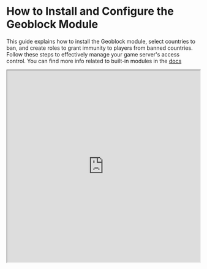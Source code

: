 # How to Install and Configure the Geoblock Module

This guide explains how to install the Geoblock module, select countries to ban, and create roles to grant immunity to players from banned countries. Follow these steps to effectively manage your game server's access control. You can find more info related to built-in modules in the [docs](https://docs.takaro.io/built-in-modules) 

<iframe className="aspect-video w-full" src="https://www.youtube.com/embed/9Y-xd98gtbc" allow="accelerometer; autoplay; clipboard-write; encrypted-media; gyroscope; picture-in-picture" width="100%" height="500px" allowFullScreen />  

## Install the module to your game server

### Step 1 Navigate to the Modules Section

Go to the main menu and find the 'Modules' section in your game server's administration interface.

  

![](https://layerpath-recording-prod.s3-accelerate.amazonaws.com/clyr0pthc0008ju0cpgk6zvy7/clyrqtuvs0016jo0cdutlvhl6/clyu8vexg000s356obenz1bji-annotated.png)  
  

### Step 2 Start the Installation

Click on the 'Install New Module' button and search for the 'Geoblock' module in the list of available modules.

  

![](https://layerpath-recording-prod.s3-accelerate.amazonaws.com/clyr0pthc0008ju0cpgk6zvy7/clyrqtuvs0016jo0cdutlvhl6/clyu9m3uc0019356o4qyrrfz4-annotated.png)  
  

### Step 3 Select Countries to Block

During the installation process, you'll be prompted to select the countries you want to block. Use the provided interface to choose the countries from the list.

  

![](https://layerpath-recording-prod.s3-accelerate.amazonaws.com/clyr0pthc0008ju0cpgk6zvy7/clyrqtuvs0016jo0cdutlvhl6/clyu8w3u5000v356ollrkog5f-annotated.png)  
  

### Step 4 Install the Geoblock Module

After selecting the countries, click the 'Install' button to complete the installation of the Geoblock module.

  

![](https://d1kbuqctacnbc1.cloudfront.net/clyr0pthc0008ju0cpgk6zvy7/clyrqtuvs0016jo0cdutlvhl6/clyrqudxg000i033p1tf3bd8h-annotated.png)  
  

## Assign the permission to the right role

### Step 5 Navigate to the Roles Section

After installing the Geoblock module, go back to the main menu and find the 'Roles' section in the administration interface.

  

![](https://layerpath-recording-prod.s3-accelerate.amazonaws.com/clyr0pthc0008ju0cpgk6zvy7/clyrqtuvs0016jo0cdutlvhl6/clyu8wfq1000w356oq30mzzv2-annotated.png)  
  

### Step 6 Create a New Role

Click the 'Create New Role' button to start the process of creating a role that will grant ban immunity.

  

![](https://d1kbuqctacnbc1.cloudfront.net/clyr0pthc0008ju0cpgk6zvy7/clyrqtuvs0016jo0cdutlvhl6/clyrquk53000k033pdmokia11-annotated.png)  
  

### Step 7 Name Your New Role

Give your new role a recognizable name that indicates it grants immunity, such as 'Ban Immunity'.

  

![](https://layerpath-recording-prod.s3-accelerate.amazonaws.com/clyr0pthc0008ju0cpgk6zvy7/clyrqtuvs0016jo0cdutlvhl6/clyu8xfyq000y356ocm8nwgiy-annotated.png)  
  

### Step 8 Confirm Role Name

After entering the name, click the 'Confirm' button to save the new role.

  

![](https://layerpath-recording-prod.s3-accelerate.amazonaws.com/clyr0pthc0008ju0cpgk6zvy7/clyrqtuvs0016jo0cdutlvhl6/clyu8xi2s000z356omzq4gqax-annotated.png)  
  

## Assign the role to the right player

### Step 9 Go to Players Section

Navigate to the 'Players' section from the main menu to assign the new role to specific players.

  

![](https://d1kbuqctacnbc1.cloudfront.net/clyr0pthc0008ju0cpgk6zvy7/clyrqtuvs0016jo0cdutlvhl6/clyrquw3q000p033pepixxr01-annotated.png)  
  

### Step 10 Select Player for Role Assignment

Find and select the player you want to assign the new role to from the list of registered players.

  

![](https://layerpath-recording-prod.s3-accelerate.amazonaws.com/clyr0pthc0008ju0cpgk6zvy7/clyrqtuvs0016jo0cdutlvhl6/clyu94gla0013356oopo1k4ik-annotated.png)  
  

### Step 11 Assign the newly created role

Assign the newly created role to the selected player by checking the role in the player's profile.

  

![](https://layerpath-recording-prod.s3-accelerate.amazonaws.com/clyr0pthc0008ju0cpgk6zvy7/clyrqtuvs0016jo0cdutlvhl6/clyu94jia0014356o8gg38rd2-annotated.png)  
  

### Step 12 Decide Role Activation Scope

Choose whether to activate this role across all game servers or specific individual game servers by configuring the settings as needed.

  

![](https://layerpath-recording-prod.s3-accelerate.amazonaws.com/clyr0pthc0008ju0cpgk6zvy7/clyrqtuvs0016jo0cdutlvhl6/clyu97xk80017356oi0tv43q0-annotated.png)  
  

### Step 13 Save Changes

Click the 'Save changes' button to apply all the configurations and finalize the process.

  

![](https://layerpath-recording-prod.s3-accelerate.amazonaws.com/clyr0pthc0008ju0cpgk6zvy7/clyrqtuvs0016jo0cdutlvhl6/clyu9jxws0018356om81qgrf2-annotated.png)
